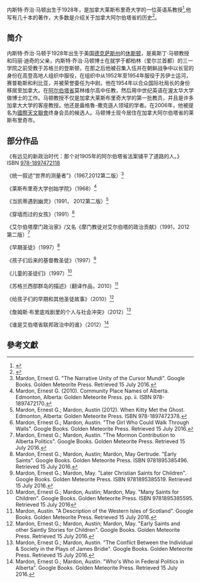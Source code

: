 {{refimprove|time=2015-07-20T04:47:42+00:00}}
内斯特·乔治·马顿出生于1928年，是加拿大莱斯布里奇大学的一位英语系教授<ref>{{Cite web |url=http://www.uleth.ca/alumni/awards/2002/dr-austin-mardon |title=存档副本 |accessdate=2015-07-20 |archive-date=2018-01-09 |archive-url=https://web.archive.org/web/20180109181005/http://www.uleth.ca/alumni/awards/2002/dr-austin-mardon |dead-url=no }}</ref>,他写有几十本的著作，大多数是介绍关于加拿大阿尔伯塔省的历史<ref>{{Cite web |url=https://books.google.ca/books?id=FZM6AQAAIAAJ&q=%22Ernest+Mardon%22+alberta&dq=%22Ernest+Mardon%22+alberta&hl=en&ei=q_R2TbWhIZDUtQPVzZDHBA&sa=X&oi=book_result&ct=result |title=存档副本 |access-date=2015-07-20 |archive-url=https://web.archive.org/web/20160305050825/https://books.google.ca/books?id=FZM6AQAAIAAJ&q=%22Ernest+Mardon%22+alberta&dq=%22Ernest+Mardon%22+alberta&hl=en&ei=q_R2TbWhIZDUtQPVzZDHBA&sa=X&oi=book_result&ct=result |archive-date=2016-03-05 |dead-url=yes }}</ref>。

== 简介 ==
内斯特·乔治·马顿于1928年出生于美国[[德克萨斯州|德克萨斯州]]的[[休斯顿|休斯顿]]，是奥斯丁·马顿教授和玛丽·迪奇的父亲，内斯特·乔治·马顿博士在就学于都柏林（爱尔兰首都）的三一学院之前受教于苏格兰的登斯顿，在那之后他被召集入伍并在朝鲜战争中以长官的身份在高登高地人组织中服役，在组织中从1952年至1954年服役于苏伊士运河，赛普勒斯和利比亚，并被荣誉委任为中尉。他在1954年以合众国际社局长的身份移居至加拿大。在[[阿尔伯塔省|阿尔伯塔省]]莫林维尔高中任教，然后用中世纪英语在渥太华大学做博士的工作。马顿教授不仅是加拿大莱斯布里奇大学的第一批教员，并且是许多加拿大大学的客座教授。他还是盎格魯-撒克遜人领域的学者。在2006年，他被提名为[[國際天文聯會|國際天文聯會]]终身会员的候选人。马顿博士现今居住在加拿大阿尔伯塔省的莱斯布里奇市。


== 部分作品 ==
《有远见的新政治时代：那个对1905年的阿尔伯塔省法案铺平了道路的人。》ISBN [https://en.wikipedia.org/wiki/Special:BookSources/9781897472118 978-1897472118]

《统一叙述“世界的测量者”》（1967,2012第二版）<ref>Mardon, Ernest G. "The Narrative Unity of the Cursor Mundi". Google Books. Golden Meteorite Press. Retrieved 15 July 2016.</ref>

《莱斯布里奇大学创始学院》（1968）<ref>Mardon, Ernest G. (2010). Community Place Names of Alberta. Edmonton, Alberta: Golden Meteorite Press. pp. ii. ISBN 978-1897472170.</ref>

《当凯蒂遇到幽灵》（1991， 2012第二版）<ref>Mardon, Ernest G.; Mardon, Austin (2012). When Kitty Met the Ghost. Edmonton, Alberta: Golden Meteorite Press. ISBN 978-1897472378.</ref>

《穿墙而过的女孩》（1991）<ref>Mardon, Ernest G.; Mardon, Austin. "The Girl Who Could Walk Through Walls". Google Books. Golden Meteorite Press. Retrieved 15 July 2016.</ref>

《艾尔伯塔摩门政治家》/又名《摩门教徒对艾尔伯塔的政治贡献》（1991，2012第二版）<ref>Mardon, Ernest G.; Mardon, Austin. "The Mormon Contribution to Alberta Politics". Google Books. Golden Meteorite Press. Retrieved 15 July 2016.</ref>

《早期圣徒》（1997）<ref>Mardon, Ernest G.; Mardon, Austin; Mardon, May Gertrude. "Early Saints". Google Books. Golden Meteorite Press. ISBN 9781895385496. Retrieved 15 July 2016.</ref>

《孩子们后来的基督教圣徒》（1997）<ref>Mardon, Ernest G.; Mardon, May. "Later Christian Saints for Children". Google Books. Golden Meteorite Press. ISBN 9781895385519. Retrieved 15 July 2016.</ref>

《儿童的圣徒们》（1997）<ref> Mardon, Ernest G.; Mardon, Austin; Mardon, May. "Many Saints for Children". Google Books. Golden Meteorite Press. ISBN 9781895385595. Retrieved 15 July 2016</ref>

《苏格兰西部群岛的描述》（翻译作品，2010）<ref>Mardon, Austin. "A Description of the Western Isles of Scotland". Google Books. Golden Meteorite Press. Retrieved 15 July 2016.</ref>

《给孩子们的早期和其他圣徒故事》（2010）<ref> Mardon, Ernest G.; Mardon, Austin; Mardon, May. "Early Saints and other Saintly Stories for Children". Google Books. Golden Meteorite Press. Retrieved 15 July 2016.</ref>

《詹姆斯·布里底戏剧里的个人与社会冲突》（2012）<ref>Mardon, Ernest G.; Mardon, Austin. "The Conflict Between the Individual & Society in the Plays of James Bridie". Google Books. Golden Meteorite Press. Retrieved 15 July 2016.</ref>

《谁是艾伯塔省联邦政治中的谁》（2012）<ref>Mardon, Ernest G.; Mardon, Austin. "Who's Who in Federal Politics in Alberta". Google Books. Golden Meteorite Press. Retrieved 15 July 2016.</ref>

== 參考文獻 ==